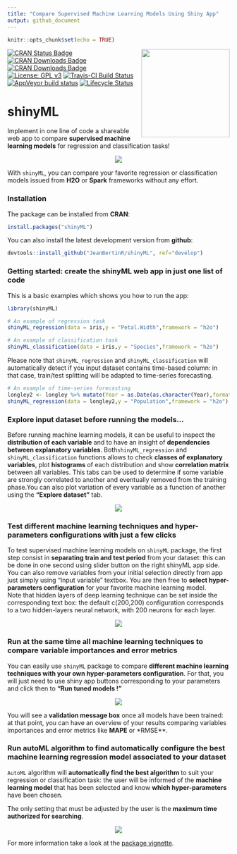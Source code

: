 ```yaml
---
title: "Compare Supervised Machine Learning Models Using Shiny App"
output: github_document
---
```



```r
knitr::opts_chunk$set(echo = TRUE)

```

<img src="vignettes/logo_shinyML.jpg" width=200 align="right" />

[![CRAN Status Badge](http://www.r-pkg.org/badges/version/shinyML)](https://CRAN.R-project.org/package=shinyML)
[![CRAN Downloads Badge](https://cranlogs.r-pkg.org/badges/shinyML)](https://CRAN.R-project.org/package=shinyML)
[![CRAN Downloads Badge](https://cranlogs.r-pkg.org/badges/grand-total/shinyML)](https://CRAN.R-project.org/package=shinyML)
[![License: GPL v3](https://img.shields.io/badge/License-GPL%20v3-red.svg)](https://www.gnu.org/licenses/gpl-3.0)
[![Travis-CI Build Status](https://travis-ci.org/JeanBertinR/shinyML.svg?branch=master)](https://travis-ci.org/JeanBertinR/shinyML)
[![AppVeyor build status](https://ci.appveyor.com/api/projects/status/github/JeanBertinR/shinyML?branch=master&svg=true)](https://ci.appveyor.com/project/JeanBertinR/shinyML)
[![Lifecycle Status](https://img.shields.io/badge/lifecycle-maturing-blue.svg)](https://www.tidyverse.org/lifecycle/)



# shinyML


  Implement in one line of code a shareable web app to compare **supervised machine learning models** for regression and classification tasks!
<p align="center">
  <img src="vignettes/shinyML.png">
</p>

  With `shinyML`, you can compare your favorite regression or classification models issued from **H2O** or **Spark** frameworks without any effort. 



### Installation

  The package can be installed from **CRAN**:

```r
install.packages("shinyML")
```


  You can also install the latest development version from **github**:

```r
devtools::install_github("JeanBertinR/shinyML", ref="develop")
```

### Getting started: create the shinyML web app in just one list of code

  This is a basic examples which shows you how to run the app:

```r

library(shinyML)

# An example of regression task 
shinyML_regression(data = iris,y = "Petal.Width",framework = "h2o")

# An example of classification task  
shinyML_classification(data = iris,y = "Species",framework = "h2o")
```

  Please note that `shinyML_regression` and `shinyML_classification` will automatically detect if you input dataset contains time-based column: in that case, train/test splitting will be adapted to time-series forecasting. 
  
```r
# An example of time-series forecasting
longley2 <- longley %>% mutate(Year = as.Date(as.character(Year),format = "%Y"))
shinyML_regression(data = longley2,y = "Population",framework = "h2o")

```

### Explore input dataset before running the models...
  Before running machine learning models, it can be useful to inspect the **distribution of each variable** and to have an insight of **dependencies between explanatory variables**. Both`shinyML_regression` and `shinyML_classification` functions allows to check **classes of explanatory variables**, plot **histograms** of each distribution and show **correlation matrix** between all variables. This tabs can be used to determine if some variable are strongly correlated to another and eventually removed from the training phase.You can also plot variation of every variable as a function of another using the **"Explore dataset"** tab. 

<p align="center">
  <img src="vignettes/explore_data.gif">
</p> 
  


### Test different machine learning techniques and hyper-parameters configurations with just a few clicks

  To test supervised machine learning models on `shinyML` package, the first step consist in **separating train and test period** from your dataset: this can be done in one second using slider button on the right shinyML app side. 
  You can also remove variables from your initial selection directly from app just simply using "Input variable" textbox. 
You are then free to **select hyper-parameters configuration** for your favorite machine learning model.  
Note that hidden layers of deep learning technique can be set inside the corresponding text box: the default c(200,200) configuration corresponds to a two hidden-layers neural network, with 200 neurons for each layer. 
<p align="center">
  <img src="vignettes/one_model.gif">
</p>


### Run at the same time all machine learning techniques to compare variable importances and error metrics

 You can easily use `shinyML` package to compare **different machine learning techniques with your own hyper-parameters configuration**. 
For that, you will just need to use shiny app buttons corresponding to your parameters and click then to **"Run tuned models !"**
<p align="center">
  <img src="vignettes/all_models.gif">
</p>

  You will see a **validation message box** once all models have been trained: at that point, you can have an overview of your results comparing variables importances and error metrics like **MAPE** or *RMSE**.

### Run autoML algorithm to find automatically configure the best machine learning regression model associated to your dataset 

  `AutoML` algorithm will **automatically find the best algorithm** to suit your regression or classification task: the user will be informed of the **machine learning model** that has been selected and know **which hyper-parameters** have been chosen.  

  The only setting that must be adjusted by the user is the **maximum time authorized for searching**. 
<p align="center">
  <img src="vignettes/auto_ML.gif">
</p>


  For more information take a look at the [package vignette](vignettes/vignettes.Rmd).
